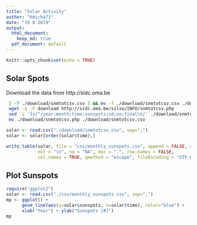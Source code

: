 ```yaml
---
title: "Solar Activity"
author: "Kmicha71"
date: "19 8 2019"
output:
  html_document: 
    keep_md: true
  pdf_document: default
---
```


```r
knitr::opts_chunk$set(echo = TRUE)
```

## Solar Spots

Download the data from http://sidc.oma.be


```sh

 [ -f ./download/snmtotcsv.csv ] && mv -f ./download/snmtotcsv.csv ./download/snmtotcsv.csv.bck
 wget -q -P download http://sidc.oma.be/silso/INFO/snmtotcsv.php
 sed -i '1s/^/year;month;time;sunspots;sd;no;final\n/' ./download/snmtotcsv.php
 mv ./download/snmtotcsv.php ./download/snmtotcsv.csv
```




```r
solar <- read.csv("./download/snmtotcsv.csv", sep=";")
solar <- solar[order(solar$time),]

write.table(solar, file = "csv/monthly_sunspots.csv", append = FALSE, quote = TRUE, sep = ",",
            eol = "\n", na = "NA", dec = ".", row.names = FALSE,
            col.names = TRUE, qmethod = "escape", fileEncoding = "UTF-8")
```




## Plot Sunspots

```r
require("ggplot2")
solar <- read.csv("./csv/monthly_sunspots.csv", sep=",")
mp <- ggplot() +
      geom_line(aes(y=solar$sunspots, x=solar$time), color="blue") +
      xlab("Year") + ylab("Sunspots [#]")
mp
```




